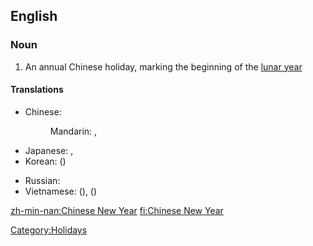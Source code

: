 ==English==
{{wikipedia}}

===Noun===
{{en-noun|sg=[[Chinese]] [[New Year]]}}

# An annual Chinese holiday, marking the beginning of the [[lunar year]]

====Translations====
{{trans-top|a Chinese holiday}}
* Chinese:
*: Mandarin: {{t|zh|春節|sc=Hani}},  {{t|zh|春节|tr=chūnjié|sc=Hani}}
* Japanese: {{t|ja|旧正月|tr=きゅうしょうがつ, kyūshōgatsu}}, {{t|ja|春節|tr=しゅんせつ, shunsetsu}}
* Korean: {{t|ko|춘절|tr=chunjeol|sc=Kore}} ({{t|ko|春節|sc=Kore}})
{{trans-mid}}
* Russian: {{t|ru|Китайский Новый год|m|tr=Kitájskij Nóvyj god|sc=Cyrl}}
* Vietnamese: {{t|vi|Tết Nguyên Đán|xs=Vietnamese}} ({{t|vi|節元旦|xs=Vietnamese}}), {{t|vi|Xuân tiết|xs=Vietnamese}} ({{t|vi|春節|xs=Vietnamese}})
{{trans-bottom}}

[[Category:Holidays]]

[[zh-min-nan:Chinese New Year]]
[[fi:Chinese New Year]]
